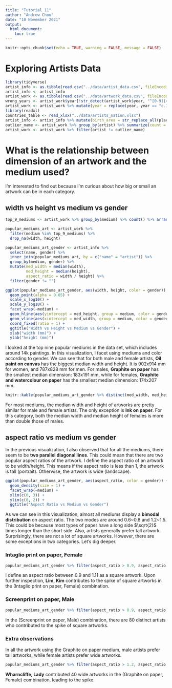 ---
title: "Tutorial 11"
author: "Andrew Chou"
date: "10 November 2021"
output:
  html_document:
    toc: true
---

```{r setup, include=FALSE}
knitr::opts_chunk$set(echo = TRUE, warning = FALSE, message = FALSE)
```

# Exploring Artists Data
```{r}
library(tidyverse)
artist_info <- as.tibble(read.csv("../data/artist_data.csv", fileEncoding = "UTF-8-BOM"))
artist_info <- artist_info
artist_work <- as.tibble(read.csv("../data/artwork_data.csv", fileEncoding = "UTF-8-BOM"))
wrong_years <- artist_work$year[!str_detect(artist_work$year, "^[0-9]{4}")]
artist_work <- artist_work %>% mutate(year = replace(year, year == "c.1997-9", "1998")) %>% mutate(year = as.numeric(year), width = as.numeric(width), height = as.numeric(height))
library(readxl)
countries_table <- read_xlsx("../data/artists_nation.xlsx")
artist_info <- artist_info %>% mutate(birth_area = str_replace_all(placeOfBirth, ".*, ", "")) %>% left_join(countries_table) %>% select(-birth_area)
outlier_name <- artist_work %>% group_by(artist) %>% summarize(count = n()) %>% filter(count == max(count)) %>% pull(1)
artist_work <- artist_work %>% filter(artist != outlier_name)
```

# What is the relationship between dimension of an artwork and the medium used?
I'm interested to find out because I'm curious about how big or small an artwork can be in each category.


## width vs height vs medium vs gender
```{r}
top_9_mediums <- artist_work %>% group_by(medium) %>% count() %>% arrange(desc(n)) %>% head(9) %>% pull(1)

popular_mediums_art <- artist_work %>%
  filter(medium %in% top_9_mediums) %>%
  drop_na(width, height)

popular_mediums_art_gender <- artist_info %>%
  select(name, gender) %>%
  inner_join(popular_mediums_art, by = c("name" = "artist")) %>%
  group_by(medium, gender) %>%
  mutate(med_width = median(width),
         med_height = median(height),
         aspect_ratio = width / height) %>%
  filter(gender != "")

ggplot(popular_mediums_art_gender, aes(width, height, color = gender)) +
  geom_point(alpha = 0.05) +
  scale_x_log10() +
  scale_y_log10() +
  facet_wrap(~medium) +
  geom_hline(aes(yintercept = med_height, group = medium, color = gender)) +
  geom_vline(aes(xintercept = med_width, group = medium, color = gender)) +
  coord_fixed(ratio = 1) +
  ggtitle("Width vs Height vs Medium vs Gender") +
  xlab("width (mm)") +
  ylab("height (mm)")
```

I looked at the top nine popular mediums in the data set, which includes around 14k paintings. In this visualization, I facet using mediums and color according to gender. We can see that for both male and female artists, **Oil paint on canvas** has the biggest median width and height. It is 902x914 mm for women, and 787x828 mm for men. For males, **Graphite on paper** has the smallest median dimension: 183x191 mm, while for females, **Graphite and watercolour on paper** has the smallest median dimension: 174x207 mm.

```{r}
knitr::kable(popular_mediums_art_gender %>% distinct(med_width, med_height) %>% arrange(desc(med_width * med_height)))
```

For most mediums, the median width and height of artworks are pretty similar for male and female artists. The only exception is **Ink on paper**. For this category, both the median width and median height of females is more than double those of males.

## aspect ratio vs medium vs gender
In the previous visualization, I also observed that for all the mediums, there seem to be **two parallel diagonal lines**. This could mean that there are two popular aspect ratios of the artwork. I define the aspect ratio of an artwork to be width/height. This means if the aspect ratio is less than 1, the artwork is tall (portrait). Otherwise, the artwork is wide (landscape).
```{r}
ggplot(popular_mediums_art_gender, aes(aspect_ratio, color = gender)) +
  geom_density(size = 1) +
  facet_wrap(~medium) +
  xlim(c(0, 3)) +
  ylim(c(0, 2)) +
  ggtitle("Aspect Ratio vs Medium vs Gender")
```

As we can see in this visualization, almost all mediums display a **bimodal distribution** on aspect ratio. The two modes are around 0.6~0.8 and 1.2~1.5. This could be because most types of paper have a long side $\sqrt{2}$ times longer than the short side. Also, artists generally prefer tall artwork. Surprisingly, there are not a lot of square artworks. However, there are some exceptions in two categories. Let's dig deeper.

### Intaglio print on paper, Female
```{r}
popular_mediums_art_gender %>% filter(aspect_ratio > 0.9, aspect_ratio < 1.11, gender == "Female", medium == "Intaglio print on paper") %>% group_by(name) %>% count() %>% arrange(desc(n))
```

I define an aspect ratio between 0.9 and 1.11 as a square artwork. Upon further inspection, **Lim, Kim** contributes to the spike of square artworks in the (Intaglio print on paper, Female) combination.

### Screenprint on paper, Male
```{r}
popular_mediums_art_gender %>% filter(aspect_ratio > 0.9, aspect_ratio < 1.11, gender == "Male", medium == "Screenprint on paper") %>% group_by(name) %>% count() %>% arrange(desc(n))
```

In the (Screenprint on paper, Male) combination, there are 80 distinct artists who contributed to the spike of square artworks.

### Extra observations
In all the artwork using the Graphite on paper medium, male artists prefer tall artworks, while female artists prefer wide artworks. 
```{r}
popular_mediums_art_gender %>% filter(aspect_ratio > 1.2, aspect_ratio < 1.4, gender == "Female", medium == "Graphite on paper") %>% group_by(name) %>% count() %>% arrange(desc(n))
```

**Wharncliffe, Lady** contributed 40 wide artworks in the (Graphite on paper, Female) combination, leading to the spike.